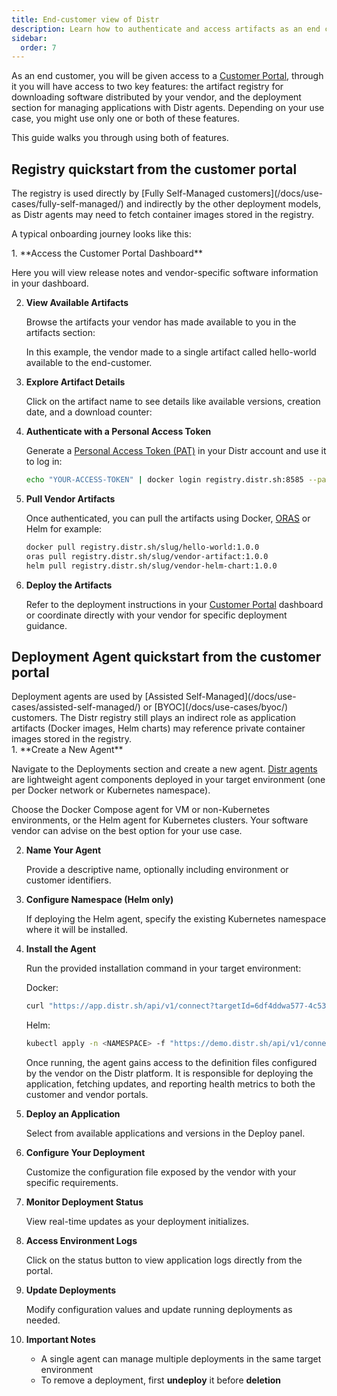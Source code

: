 ```yaml
---
title: End-customer view of Distr
description: Learn how to authenticate and access artifacts as an end customer
sidebar:
  order: 7
---
```



As an end customer, you will be given access to a [Customer Portal](/docs/product/distr-hub/#what-customers-can-do-in-the-customer-portal), through it you will have access to two key features: the artifact registry for downloading software distributed by your vendor, and the deployment section for managing applications with Distr agents. Depending on your use case, you might use only one or both of these features.

This guide walks you through using both of features.

## Registry quickstart from the customer portal

<Aside type="note">
  The registry is used directly by [Fully Self-Managed customers](/docs/use-cases/fully-self-managed/) and indirectly by the other deployment models, as Distr agents may need to fetch container images stored in the registry.
</Aside>

A typical onboarding journey looks like this:

<Steps>
1. **Access the Customer Portal Dashboard**

   Here you will view release notes and vendor-specific software information in your dashboard.

   <ThemeImage
    lightSrc="/src/assets/docs/product/vendor-portal/customer-portal-light.png"
    darkSrc="/src/assets/docs/product/vendor-portal/customer-portal-dark.png"
    alt="Deployments interface"
   />

2. **View Available Artifacts**

   Browse the artifacts your vendor has made available to you in the artifacts section:
   
   <ThemeImage
    lightSrc="/src/assets/docs/guides/customer-view/registry-access-light.png"
    darkSrc="/src/assets/docs/guides/customer-view/registry-access-dark.png"
    alt="Registry artifacts view"
   />
   
   In this example, the vendor made to a single artifact called hello-world available to the end-customer.

3. **Explore Artifact Details**

   Click on the artifact name to see details like available versions, creation date, and a download counter:

   <ThemeImage
    lightSrc="/src/assets/docs/guides/customer-view/package-details-light.png"
    darkSrc="/src/assets/docs/guides/customer-view/package-details-dark.png"
    alt="Artifact details view"
   />

4. **Authenticate with a Personal Access Token**

   Generate a [Personal Access Token (PAT)](/docs/integrations/personal-access-token/) in your Distr account and use it to log in:

   ```bash
   echo "YOUR-ACCESS-TOKEN" | docker login registry.distr.sh:8585 --password-stdin -u -
   ```

5. **Pull Vendor Artifacts**

   Once authenticated, you can pull the artifacts using Docker, [ORAS](https://oras.land/docs/installation) or Helm for example:

   ```bash
   docker pull registry.distr.sh/slug/hello-world:1.0.0
   oras pull registry.distr.sh/slug/vendor-artifact:1.0.0
   helm pull registry.distr.sh/slug/vendor-helm-chart:1.0.0
   ```

6. **Deploy the Artifacts**

   Refer to the deployment instructions in your [Customer Portal](/docs/product/distr-hub/#what-customers-can-do-in-the-customer-portal) dashboard or coordinate directly with your vendor for specific deployment guidance.
</Steps>

## Deployment Agent quickstart from the customer portal

<Aside type="note">
  Deployment agents are used by [Assisted Self-Managed](/docs/use-cases/assisted-self-managed/) or [BYOC](/docs/use-cases/byoc/) customers. The Distr registry still plays an indirect role as application artifacts (Docker images, Helm charts) may reference private container images stored in the registry.
</Aside>

<Steps>
1. **Create a New Agent**

   Navigate to the Deployments section and create a new agent. [Distr agents](/docs/product/agents/) are lightweight agent components deployed in your target environment (one per Docker network or Kubernetes namespace).

   <Aside type="tip">
     Choose the Docker Compose agent for VM or non-Kubernetes environments, or the Helm agent for Kubernetes clusters. Your software vendor can advise on the best option for your use case.
   </Aside>

2. **Name Your Agent**

   Provide a descriptive name, optionally including environment or customer identifiers.

   <ThemeImage
    lightSrc="/src/assets/docs/guides/customer-view/customer-agent-name-light.png"
    darkSrc="/src/assets/docs/guides/customer-view/customer-agent-name-dark.png"
    alt="Artifact details view"
   />

3. **Configure Namespace (Helm only)**

   If deploying the Helm agent, specify the existing Kubernetes namespace where it will be installed.

   <ThemeImage
    lightSrc="/src/assets/docs/guides/customer-view/helm-ns-light.png"
    darkSrc="/src/assets/docs/guides/customer-view/helm-ns-dark.png"
    alt="Artifact details view"
   />

4. **Install the Agent**

   Run the provided installation command in your target environment:

   Docker:
   ```bash
   curl "https://app.distr.sh/api/v1/connect?targetId=6df4ddwa577-4c53-4e91-999d37fd1badde&targetSecret=959c44185c96bed8de489d143f10881e" | docker compose -f - up -d
   ```

   Helm:
   ```bash
   kubectl apply -n <NAMESPACE> -f "https://demo.distr.sh/api/v1/connect?targetId=62e5817bbc-46e4-a2a6-dfdb24e2c561&targetSecret=d44ac95abe6d5139ebd5addfe31a4ed88f"
   ```

   Once running, the agent gains access to the definition files configured by the vendor on the Distr platform. It is responsible for deploying the application, fetching updates, and reporting health metrics to both the customer and vendor portals.

5. **Deploy an Application**

   Select from available applications and versions in the Deploy panel.

6. **Configure Your Deployment**

   Customize the configuration file exposed by the vendor with your specific requirements.

   <ThemeImage
    lightSrc="/src/assets/docs/guides/customer-view/config-light.png"
    darkSrc="/src/assets/docs/guides/customer-view/config-dark.png"
    alt="Artifact details view"
   />

7. **Monitor Deployment Status**

   View real-time updates as your deployment initializes.

   <ThemeImage
    lightSrc="/src/assets/docs/guides/customer-view/status-light.png"
    darkSrc="/src/assets/docs/guides/customer-view/status-dark.png"
    alt="Artifact details view"
   />

8. **Access Environment Logs**

   Click on the status button to view application logs directly from the portal.

   <ThemeImage
    lightSrc="/src/assets/docs/guides/customer-view/logs-light.png"
    darkSrc="/src/assets/docs/guides/customer-view/logs-dark.png"
    alt="Artifact details view"
   />

9. **Update Deployments**

   Modify configuration values and update running deployments as needed.

   <ThemeImage
    lightSrc="/src/assets/docs/guides/customer-view/update-deploy-light.png"
    darkSrc="/src/assets/docs/guides/customer-view/update-deploy-dark.png"
    alt="Artifact details view"
   />

10. **Important Notes**

    - A single agent can manage multiple deployments in the same target environment
    - To remove a deployment, first **undeploy** it before **deletion**
</Steps>
